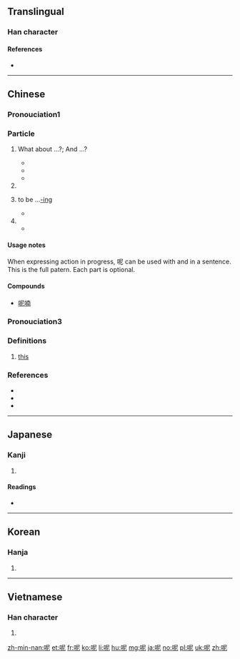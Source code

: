 {{zh-hanzi-box|呢}}
==Translingual==
{{stroke order|strokes=8}}

===Han character===
{{Han char|rn=30|rad=口|as=05|sn=8|four=6701<sub>1</sub>|canj=口尸心 (RSP)|ids=⿰[[口]][[尼]]}}

====References====
* {{Han ref|kx=0181.250|dkj=03430|dj=0399.310|hdz=10609.030|uh=5462|ud=21602|bh=A94F|bd=43343}}

----

==Chinese==
{{zh-hanzi-box|呢}}

===Pronouciation1===
{{zh-pron
|m=ne
|h=pfs=nè
|c=ne1
|mn=neh/nih/ne/nî
|mn_note=all Min Nan cognates
|w=0ne
|cat=particle}}

===Particle===
{{zh-particle}}

# {{gloss|sentence final particle indicating a reciprocal question; used to apply the previously asked question to a new subject}} What about ...?; And ...?
#* {{zh-usex|你 呢？|'''How about''' you?|link=y}}
#* {{zh-usex|你 覺得 呢？|'''What do''' you think?|link=y}}
#* {{zh-usex|你 爸爸 好 嗎？你 媽媽 '''呢'''？|How is your father been? '''And''' your mom?|link=y}}
# {{gloss|sentence final particle signaling a pause, to emphasize the preceding words}}
# {{gloss|sentence final particle indicating action in progress, English [[present continuous]]}} to be ...[[-ing]]
#* {{zh-usex|我們 上 漢語 課  '''呢'''。|We '''are''' attend'''ing''' a Chinese lesson|link=y}}
# {{gloss|sentence final particle used to make questions more indirect, to give the impression that the speaker is speaking to himself}} 
#* {{zh-usex|他 去 哪兒 了 呢？|I wonder where he's going?|link=y}}

====Usage notes====
When expressing action in progress, 呢 can be used with {{zh-l|正在}} and {{zh-l|著/著}} in a sentence. This is the full patern. Each part is optional.
: {{zh-usex|我們 '''正在''' 上 '''著''' 漢語 課 '''呢'''。|We '''are''' attend'''ing''' a Chinese lesson|link=y|in_notes=y}}

====Compounds====
* [[呢喃]]

===Pronouciation3===
{{zh-pron
|c=ni1,nei1
|cat=particle
}}

===Definitions===
# [[this]] {{n-g|same as [[邇]]}}

===References===
* {{cite web
| url = http://resources.allsetlearning.com/chinese/grammar/Expressing_actions_in_progress_(full_form)
| title =  Expressing actions in progress (full form)
| work = Chinese Grammar Wiki
| language = Mandarin/English}}
* {{cite web
| url = http://resources.allsetlearning.com/chinese/grammar/Softening_the_tone_of_questions_with_%22ne%22
| title =  Softening the tone of questions with "ne"
| work = Chinese Grammar Wiki
| language = Mandarin/English}}
* {{cite web
| url = http://www.cantonese.sheik.co.uk/dictionary/characters/1029/
| title =  CantoDict
| language = Mandarin/English}}

----

==Japanese==

===Kanji===
{{ja-kanji|grade=|rs=口05}}

# {{defn|lang=ja|sort=口05}}

====Readings====
* {{ja-readings|on=[[じ]] (ji), [[に]] (ni)|kun=}}

----

==Korean==

===Hanja===
{{ko-hanja|hangeul=니|mr=ni}}

# {{defn|lang=ko|sort=口05}}

----

==Vietnamese==

===Han character===
{{vi-hantu|[[ni]], [[nài]], [[nấy]], [[nê]], [[nỉ]], [[nì]], [[này]]|rs=口05}}

# {{defn|lang=vi|sort=口05}}

[[zh-min-nan:呢]]
[[et:呢]]
[[fr:呢]]
[[ko:呢]]
[[li:呢]]
[[hu:呢]]
[[mg:呢]]
[[ja:呢]]
[[no:呢]]
[[pl:呢]]
[[uk:呢]]
[[zh:呢]]